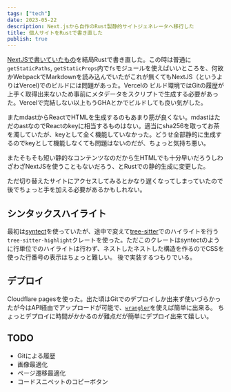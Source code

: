 ```yaml
---
tags: ["tech"]
date: 2023-05-22
description: Next.jsから自作のRust製静的サイトジェネレータへ移行した
title: 個人サイトをRustで書き直した
publish: true
---
```


[NextJSで書いていたもの](./blog-on-nextjs.html)を結局Rustで書き直した。この時は普通に`getStaticPaths`, `getStaticProps`内で`fs`モジュールを使えばいいところを、何故かWebpackでMarkdownを読み込んでいたがこれが無くてもNextJS（というよりはVercel)でのビルドには問題があった。Vercelの
ビルド環境ではGitの履歴が上手く取得出来ないため事前にメタデータをスクリプトで生成する必要があった。Vercelで完結しない以上もうGHAとかでビルドしても良い気がした。

またmdastからReactでHTMLを生成するのもあまり筋が良くない。mdastはただのastなのでReactのkeyに相当するものはない。適当にsha256を取ってお茶を濁していたが、keyとして全く機能していなかった。どうせ全部静的に生成するのでkeyとして機能しなくても問題はないのだが、ちょっと気持ち悪い。

またそもそも短い静的なコンテンツなのだから生HTMLでも十分早いだろうしわざわざNextJSを使うこともないだろう、とRustでの静的生成に変更した。

ただ切り替えたサイトにアクセスしてみるとかなり遅くなってしまっていたので後でちょっと手を加える必要があるかもしれない。

## シンタックスハイライト

最初は[syntect](https://github.com/trishume/syntect)を使っていたが、途中で変えて[tree-sitter](https://tree-sitter.github.io/tree-sitter/)でのハイライトを行う`tree-sitter-highlight`クレートを使った。ただこのクレートはsyntectのように行単位でのハイライトは行わず、ネストしたネストした構造を作るのでCSSを使った行番号の表示はちょっと難しい。
後で実装するつもりでいる。

## デプロイ

Cloudflare pagesを使った。出た頃はGitでのデプロイしか出来ず使いづらかったが今はAPI経由でアップロードが可能で、[`wrangler`](https://developers.cloudflare.com/workers/wrangler/)を使えば簡単に出来る。
ちょっとデプロイに時間がかかるのが難点だが簡単にデプロイ出来て嬉しい。

## TODO

- Gitによる履歴
- 画像最適化
- ページ遷移最適化
- コードスニペットのコピーボタン
